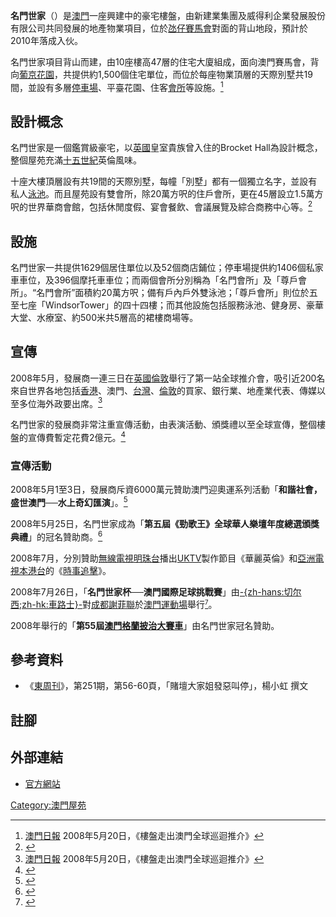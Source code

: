 {{MO_future_infrastructure}}
{{expand|time=2008-05-26}}
{{Infobox housingmo
| housingname      = 名門世家
| housingname_pt   = 
| housingname_en   = Windsor Arch
| logo             = WindsorArchLogo.JPG
| logotitle        = 
| photo            = 
| phototitle       = 
| address          = [[氹仔|氹仔]]柯維納馬路
| developer        = [[威得利企業發展股份有限公司|威得利企業發展股份有限公司]]
| Main Contractor  = [[興聯集團_-_興聯建築(澳門)有限公司|興聯集團 - 興聯建築(澳門)有限公司]]
| use              = 私人住宅屋苑
| blocknumber      = 10座
| floornumber      = 47層
| yearofcompletion = 2010年（預計）
| former           = 
| facilities       = 雙住客會所、綠化及休憩區等
| website          = http://www.windsorarch.com
| others           = 
}}

'''名門世家'''（{{lang|en|Windsor Arch}}）是[[澳門|澳門]]一座興建中的豪宅樓盤，由新建業集團及威得利企業發展股份有限公司共同發展的地產物業項目，位於[[氹仔|氹仔]][[澳門賽馬會|賽馬會]]對面的背山地段，預計於2010年落成入伙。

名門世家項目背山而建，由10座樓高47層的住宅大廈組成，面向澳門賽馬會，背向[[葡京花園|葡京花園]]，共提供約1,500個住宅單位，而位於每座物業頂層的天際別墅共19間，並設有多層[[停車場|停車場]]、平臺花園、住客[[會所|會所]]等設施。<ref name="md-080520">[[澳門日報|澳門日報]] 2008年5月20日，《樓盤走出澳門全球巡迴推介》</ref>

== 設計概念 ==
名門世家是一個鑑賞級豪宅，以[[英國|英國]]皇室貴族曾入住的Brocket Hall為設計概念，整個屋苑充滿[[十五世紀|十五世紀]]英倫風味。

十座大樓頂層設有共19間的天際別墅，每幢「別墅」都有一個獨立名字，並設有私人[[泳池|泳池]]。而且屋苑設有雙會所，除20萬方呎的住戶會所，更在45層設立1.5萬方呎的世界華商會館，包括休閒度假、宴會餐飲、會議展覽及綜合商務中心等。<ref>{{Cite web |url=http://hk.realestate.yahoo.com/080202/299/2oevg.html |title=氹仔名門世家 馬場景成賣點 |accessdate=2008-05-26 |archive-date=2008-03-28 |archive-url=https://web.archive.org/web/20080328022231/http://hk.realestate.yahoo.com/080202/299/2oevg.html |dead-url=no }}</ref>

== 設施 ==
名門世家一共提供1629個居住單位以及52個商店鋪位；停車場提供約1406個私家車車位，及396個摩托車車位；而兩個會所分別稱為「名門會所」及「尊戶會所」。“名門會所”面積約20萬方呎；備有戶內戶外雙泳池；「尊戶會所」則位於五至七座「WindsorTower」的四十四樓；而其他設施包括服務泳池、健身房、豪華大堂、水療室、約500米共5層高的裙樓商場等。

== 宣傳 ==
2008年5月，發展商一連三日在[[英國|英國]][[倫敦|倫敦]]舉行了第一站全球推介會，吸引近200名來自世界各地包括[[香港|香港]]、澳門、[[台灣|台灣]]、[[倫敦|倫敦]]的買家、銀行業、地產業代表、傳媒以至多位海外政要出席。<ref name="md-080520">[[澳門日報|澳門日報]] 2008年5月20日，《樓盤走出澳門全球巡迴推介》</ref>

名門世家的發展商非常注重宣傳活動，由表演活動、頒獎禮以至全球宣傳，整個樓盤的宣傳費暫定花費2億元。<ref>{{Cite web |url=http://property.mpfinance.com/cfm/pa3.cfm?File=20080430%2Fpaa01%2Flan1.txt |title=澳名門世家 下月全球推廣 |access-date=2022-04-12 |archive-date=2008-05-03 |archive-url=https://web.archive.org/web/20080503232957/http://property.mpfinance.com/cfm/pa3.cfm?File=20080430%2Fpaa01%2Flan1.txt |dead-url=no }}</ref>

=== 宣傳活動 ===
2008年5月1至3日，發展商斥資6000萬元贊助澳門迎奧運系列活動「'''和諧社會，盛世澳門──水上奇幻匯演'''」。<ref>{{Cite web |url=http://www.sport.gov.mo/web/cn/news/details.php?id=1303 |title=澳門與奧運同行百日迎奧運系列活動-和諧社會，盛世澳門-水上奇幻匯演 |accessdate=2008-05-26 |archive-date=2010-12-06 |archive-url=https://web.archive.org/web/20101206170828/http://www.sport.gov.mo/web/cn/news/details.php?id=1303 |dead-url=yes }}</ref>

2008年5月25日，名門世家成為「'''第五屆《勁歌王》全球華人樂壇年度總選頒獎典禮'''」的冠名贊助商。<ref>{{Cite web |url=http://hm.people.com.cn/BIG5/83174/7246746.html |title=勁歌王頒獎禮首度移師澳門 門票收入捐助川災民 |accessdate=2008-05-26 |archive-date=2008-05-19 |archive-url=https://web.archive.org/web/20080519224558/http://hm.people.com.cn/BIG5/83174/7246746.html |dead-url=yes }}</ref>

2008年7月，分別贊助[[無線電視|無線電視]][[明珠台|明珠台]]播出[[UKTV|UKTV]]製作節目《華麗英倫》和[[亞洲電視|亞洲電視]][[本港台|本港台]]的《[[時事追擊|時事追擊]]》。

2008年7月26日，「'''名門世家杯──澳門國際足球挑戰賽'''」由[[切尔西足球俱乐部|-{zh-hans:切尔西;zh-hk:車路士}-]]對[[成都謝菲聯足球俱樂部|成都謝菲聯]]於[[澳門運動場|澳門運動場]]舉行<small><ref>{{Cite web |url=http://space.qoos.com/?action-viewnews-itemid-200040 |title="名門世家盃-澳門國際足球挑戰賽"將於7月26日舉行 |accessdate=2008-06-22 |archive-date=2016-03-07 |archive-url=https://web.archive.org/web/20160307012718/http://space.qoos.com/?action-viewnews-itemid-200040 |dead-url=no }}</ref></small>。

2008年舉行的「'''第55屆[[澳門格蘭披治大賽車|澳門格蘭披治大賽車]]'''」由名門世家冠名贊助。

== 參考資料 ==
* 《[[東周刊|東周刊]]》，第251期，第56-60頁，「賭壇大家姐發惡叫停」，楊小虹 撰文

== 註腳 ==
<div class="references-small">
<references />
</div>

== 外部連結 ==
*[http://www.windsorarch.com 官方網站]{{Wayback|url=http://www.windsorarch.com/ |date=20110814071159 }}


[[Category:澳門屋苑|Category:澳門屋苑]]